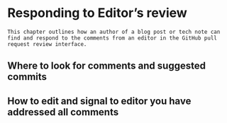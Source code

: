 # Responding to Editor's review {#respond}

```block
This chapter outlines how an author of a blog post or tech note can find and respond to the comments from an editor in the GitHub pull request review interface.
```



## Where to look for comments and suggested commits


## How to edit and signal to editor you have addressed all comments
